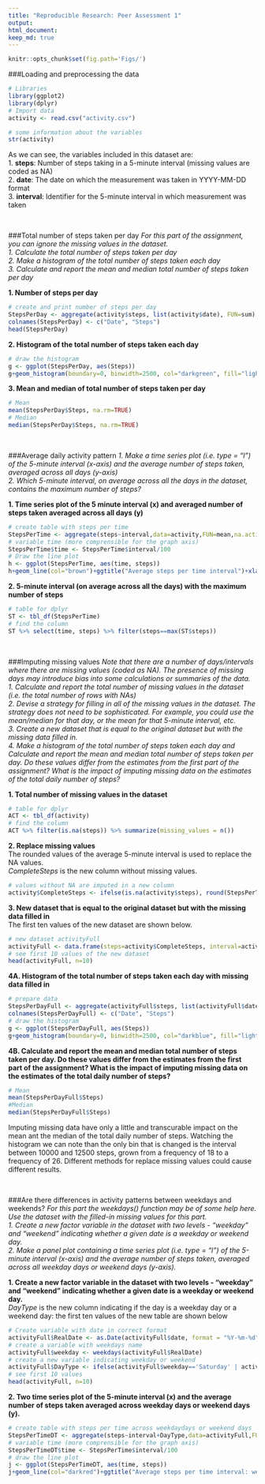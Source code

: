 ```yaml
---
title: "Reproducible Research: Peer Assessment 1"
output: 
html_document: 
keep_md: true
---
```


```r
knitr::opts_chunk$set(fig.path='Figs/')
```

###Loading and preprocessing the data
  
```r
# Libraries
library(ggplot2)
library(dplyr)
# Import data
activity <- read.csv("activity.csv")
```
```r
# some information about the variables
str(activity)
```

As we can see, the variables included in this dataset are:  
1. **steps**: Number of steps taking in a 5-minute interval (missing values are coded as NA)  
2. **date**: The date on which the measurement was taken in YYYY-MM-DD format  
3. **interval**: Identifier for the 5-minute interval in which measurement was taken  

<br>
  
  ###Total number of steps taken per day 
  *For this part of the assignment, you can ignore the missing values in the dataset.*  
  *1. Calculate the total number of steps taken per day*  
  *2. Make a histogram of the total number of steps taken each day*  
  *3. Calculate and report the mean and median total number of steps taken per day*  
  
  **1. Number of steps per day**
  
```r
# create and print number of steps per day
StepsPerDay <- aggregate(activity$steps, list(activity$date), FUN=sum)
colnames(StepsPerDay) <- c("Date", "Steps")
head(StepsPerDay)
```


**2. Histogram of the total number of steps taken each day**
  
```r
# draw the histogram
g <- ggplot(StepsPerDay, aes(Steps))
g+geom_histogram(boundary=0, binwidth=2500, col="darkgreen", fill="lightgreen")+ggtitle("Histogram of steps per day")+xlab("Steps")+ylab("Frequency")+theme(plot.title = element_text(face="bold", size=12))+scale_x_continuous(breaks=seq(0,25000,2500))+scale_y_continuous(breaks=seq(0,18,2))
```


**3. Mean and median of total number of steps taken per day**
  
```r
# Mean
mean(StepsPerDay$Steps, na.rm=TRUE)
# Median
median(StepsPerDay$Steps, na.rm=TRUE)
```

<br>
  
  ###Average daily activity pattern
  *1. Make a time series plot (i.e. type = "l") of the 5-minute interval (x-axis) and the average number of steps taken, averaged across all days (y-axis)*   
  *2. Which 5-minute interval, on average across all the days in the dataset, contains the maximum number of steps?*   
  
  **1. Time series plot of the 5 minute interval (x) and averaged number of steps taken averaged across all days (y)**
  
```r
# create table with steps per time
StepsPerTime <- aggregate(steps~interval,data=activity,FUN=mean,na.action=na.omit)
# variable time (more comprensible for the graph axis)
StepsPerTime$time <- StepsPerTime$interval/100
# Draw the line plot
h <- ggplot(StepsPerTime, aes(time, steps))
h+geom_line(col="brown")+ggtitle("Average steps per time interval")+xlab("Time")+ylab("Steps")+theme(plot.title = element_text(face="bold", size=12))
```

**2. 5-minute interval (on average across all the days) with the maximum number of steps**
  
```r
# table for dplyr
ST <- tbl_df(StepsPerTime)
# find the column
ST %>% select(time, steps) %>% filter(steps==max(ST$steps))
```

<br>
  
  ###Imputing missing values
  *Note that there are a number of days/intervals where there are missing values (coded as NA). The presence of missing days may introduce bias into some calculations or summaries of the data.**  
  **1. Calculate and report the total number of missing values in the dataset (i.e. the total number of rows with NAs)*  
  *2. Devise a strategy for filling in all of the missing values in the dataset. The strategy does not need to be sophisticated. For example, you could use the mean/median for that day, or the mean for that 5-minute interval, etc.*  
  *3. Create a new dataset that is equal to the original dataset but with the missing data filled in.*  
  *4. Make a histogram of the total number of steps taken each day and Calculate and report the mean and median total number of steps taken per day. Do these values differ from the estimates from the first part of the assignment? What is the impact of imputing missing data on the estimates of the total daily number of steps?*   
  
  **1. Total number of missing values in the dataset**
  
```r
# table for dplyr
ACT <- tbl_df(activity)
# find the column
ACT %>% filter(is.na(steps)) %>% summarize(missing_values = n())
```

**2. Replace missing values**  
  The rounded values of the average 5-minute interval is used to replace the NA values.  
*CompleteSteps* is the new column without missing values.

```r
# values without NA are imputed in a new column
activity$CompleteSteps <- ifelse(is.na(activity$steps), round(StepsPerTime$steps[match(activity$interval, StepsPerTime$interval)],0), activity$steps)
```

**3. New dataset that is equal to the original dataset but with the missing data filled in**   
  The first ten values of the new dataset are shown below.  

```r
# new dataset activityFull
activityFull <- data.frame(steps=activity$CompleteSteps, interval=activity$interval, date=activity$date)
# see first 10 values of the new dataset
head(activityFull, n=10)
```

**4A. Histogram of the total number of steps taken each day with missing data filled in**  
  
```r
# prepare data
StepsPerDayFull <- aggregate(activityFull$steps, list(activityFull$date), FUN=sum)
colnames(StepsPerDayFull) <- c("Date", "Steps")
# draw the histogram
g <- ggplot(StepsPerDayFull, aes(Steps))
g+geom_histogram(boundary=0, binwidth=2500, col="darkblue", fill="lightblue")+ggtitle("Histogram of steps per day")+xlab("Steps")+ylab("Frequency")+theme(plot.title = element_text(face="bold", size=12))+scale_x_continuous(breaks=seq(0,25000,2500))+scale_y_continuous(breaks=seq(0,26,2))
```

**4B. Calculate and report the mean and median total number of steps taken per day. Do these values differ from the estimates from the first part of the assignment? What is the impact of imputing missing data on the estimates of the total daily number of steps?**  
  
```r
# Mean
mean(StepsPerDayFull$Steps)
#Median
median(StepsPerDayFull$Steps)
```

Imputing missing data have only a little and transcurable impact on the mean ant the median of the total daily number of steps.
Watching the histogram we can note than the only bin that is changed is the interval between 10000 and 12500 steps, grown from a frequency of 18 to a frequency of 26.
Different methods for replace missing values could cause different results.

<br>
  
  ###Are there differences in activity patterns between weekdays and weekends?
  *For this part the weekdays() function may be of some help here. Use the dataset with the filled-in missing values for this part.*  
  *1. Create a new factor variable in the dataset with two levels - "weekday" and "weekend" indicating whether a given date is a weekday or weekend day.*  
  *2. Make a panel plot containing a time series plot (i.e. type = "l") of the 5-minute interval (x-axis) and the average number of steps taken, averaged across all weekday days or weekend days (y-axis).*  
  
  **1. Create a new factor variable in the dataset with two levels - "weekday" and "weekend" indicating whether a given date is a weekday or weekend day.**  
  *DayType* is the new column indicating if the day is a weekday day or a weekend day: the first ten values of the new table are shown below

```r
# Create variable with date in correct format
activityFull$RealDate <- as.Date(activityFull$date, format = "%Y-%m-%d")
# create a variable with weekdays name
activityFull$weekday <- weekdays(activityFull$RealDate)
# create a new variable indicating weekday or weekend
activityFull$DayType <- ifelse(activityFull$weekday=='Saturday' | activityFull$weekday=='Sunday', 'weekend','weekday')
# see first 10 values
head(activityFull, n=10)
```

**2. Two time series plot of the 5-minute interval (x) and the average number of steps taken averaged across weekday days or weekend days (y).**  
  
```r
# create table with steps per time across weekdaydays or weekend days
StepsPerTimeDT <- aggregate(steps~interval+DayType,data=activityFull,FUN=mean,na.action=na.omit)
# variable time (more comprensible for the graph axis)
StepsPerTimeDT$time <- StepsPerTime$interval/100
# draw the line plot
j <- ggplot(StepsPerTimeDT, aes(time, steps))
j+geom_line(col="darkred")+ggtitle("Average steps per time interval: weekdays vs. weekends")+xlab("Time")+ylab("Steps")+theme(plot.title = element_text(face="bold", size=12))+facet_grid(DayType ~ .)
```